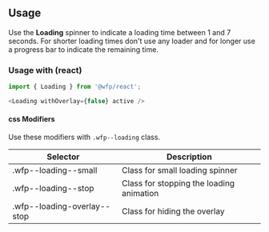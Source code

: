 ## Usage

Use the **Loading** spinner to indicate a loading time between 1 and 7 seconds. For shorter loading times don't use any loader and for longer use a progress bar to indicate the remaining time.

### Usage with (react)

```javascript
import { Loading } from '@wfp/react';
```

```js
<Loading withOverlay={false} active />
```

#### css Modifiers

Use these modifiers with `.wfp--loading` class.

| Selector                    | Description                              |
| --------------------------- | ---------------------------------------- |
| .wfp--loading--small        | Class for small loading spinner          |
| .wfp--loading--stop         | Class for stopping the loading animation |
| .wfp--loading-overlay--stop | Class for hiding the overlay             |
